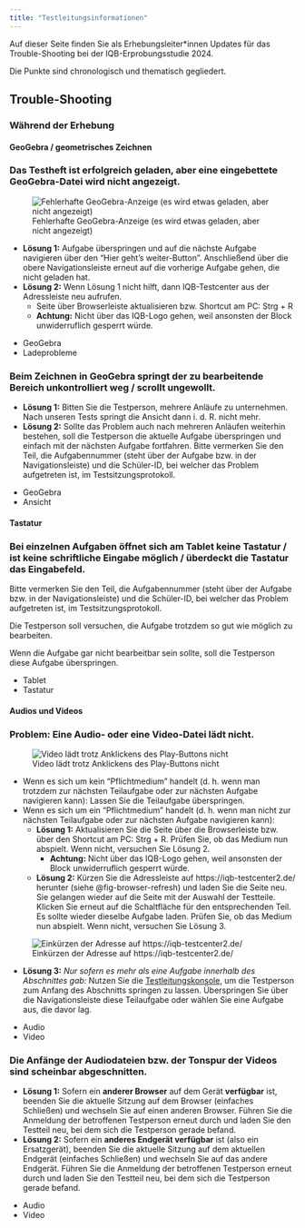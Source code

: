```yaml
---
title: "Testleitungsinformationen"
---
```


Auf dieser Seite finden Sie als Erhebungsleiter\*innen Updates für das Trouble-Shooting bei der IQB-Erprobungsstudie 2024.

Die Punkte sind chronologisch und thematisch gegliedert.

<!-- ## Allgemeine Informationen -->

## Trouble-Shooting

<!-- ### Vorbereitung -->

### Während der Erhebung

#### GeoGebra / geometrisches Zeichnen

::: {.callout collapse="true"}
### Das Testheft ist erfolgreich geladen, aber eine eingebettete GeoGebra-Datei wird nicht angezeigt.

![Fehlerhafte GeoGebra-Anzeige (es wird etwas geladen, aber nicht angezeigt)](figures/ggb-load.jpg)

- **Lösung 1:** Aufgabe überspringen und auf die nächste Aufgabe navigieren über den "Hier geht's weiter-Button". Anschließend über die obere Navigationsleiste erneut auf die vorherige Aufgabe gehen, die nicht geladen hat.
- **Lösung 2:** Wenn Lösung 1 nicht hilft, dann IQB-Testcenter aus der Adressleiste neu aufrufen.
  - Seite über Browserleiste aktualisieren bzw. Shortcut am PC: [Strg]{.key} + [R]{.key}
  - **Achtung:** Nicht über das IQB-Logo gehen, weil ansonsten der Block unwiderruflich gesperrt würde.

<ul class="tags">
<li>GeoGebra</li>
<li>Ladeprobleme</li>
</ul>
:::

::: {.callout collapse="true"}
### Beim Zeichnen in GeoGebra springt der zu bearbeitende Bereich unkontrolliert weg / scrollt ungewollt.

- **Lösung 1:** Bitten Sie die Testperson, mehrere Anläufe zu unternehmen. Nach unseren Tests springt die Ansicht dann i. d. R. nicht mehr.
- **Lösung 2:** Sollte das Problem auch nach mehreren Anläufen weiterhin bestehen, soll die Testperson die aktuelle Aufgabe überspringen und einfach mit der nächsten Aufgabe fortfahren. Bitte vermerken Sie den Teil, die Aufgabennummer (steht über der Aufgabe bzw. in der Navigationsleiste) und die Schüler-ID, bei welcher das Problem aufgetreten ist, im Testsitzungsprotokoll.

<ul class="tags">
<li>GeoGebra</li>
<li>Ansicht</li>
</ul>
:::

#### Tastatur

::: {.callout collapse="true"}
### Bei einzelnen Aufgaben öffnet sich am Tablet keine Tastatur / ist keine schriftliche Eingabe möglich / überdeckt die Tastatur das Eingabefeld.

Bitte vermerken Sie den Teil, die Aufgabennummer (steht über der Aufgabe bzw. in der Navigationsleiste) und die Schüler-ID, bei welcher das Problem aufgetreten ist, im Testsitzungsprotokoll.

Die Testperson soll versuchen, die Aufgabe trotzdem so gut wie möglich zu bearbeiten.

Wenn die Aufgabe gar nicht bearbeitbar sein sollte, soll die Testperson diese Aufgabe überspringen.

<ul class="tags">
<li>Tablet</li>
<li>Tastatur</li>
</ul>
:::

#### Audios und Videos

::: {.callout collapse="true"}
### Problem: Eine Audio- oder eine Video-Datei lädt nicht.

![Video lädt trotz Anklickens des Play-Buttons nicht](figures/video-load.jpg)

- Wenn es sich um kein "Pflichtmedium" handelt (d. h. wenn man trotzdem zur nächsten Teilaufgabe oder zur nächsten Aufgabe navigieren kann): Lassen Sie die Teilaufgabe überspringen.
- Wenn es sich um ein "Pflichtmedium" handelt (d. h. wenn man nicht zur nächsten Teilaufgabe oder zur nächsten Aufgabe navigieren kann): 
  - **Lösung 1:** Aktualisieren Sie die Seite über die Browserleiste bzw. über den Shortcut am PC: [Strg]{.key} + [R]{.key}. Prüfen Sie, ob das Medium nun abspielt. Wenn nicht, versuchen Sie Lösung 2.
    - **Achtung:** Nicht über das IQB-Logo gehen, weil ansonsten der Block unwiderruflich gesperrt würde.
  - **Lösung 2:** Kürzen Sie die Adressleiste auf https://iqb-testcenter2.de/ herunter (siehe @fig-browser-refresh) und laden Sie die Seite neu. Sie gelangen wieder auf die Seite mit der Auswahl der Testteile. Klicken Sie erneut auf die Schaltfläche für den entsprechenden Teil. Es sollte wieder dieselbe Aufgabe laden. Prüfen Sie, ob das Medium nun abspielt. Wenn nicht, versuchen Sie Lösung 3.

![Einkürzen der Adresse auf https://iqb-testcenter2.de/](figures/browser-refresh.jpg){#fig-browser-refresh}

  - **Lösung 3:** *Nur sofern es mehr als eine Aufgabe innerhalb des Abschnittes gab:* Nutzen Sie die [Testleitungskonsole](/monitor.qmd), um die Testperson zum Anfang des Abschnitts springen zu lassen. Überspringen Sie über die Navigationsleiste diese Teilaufgabe oder wählen Sie eine Aufgabe aus, die davor lag.

<ul class="tags">
<li>Audio</li>
<li>Video</li>
</ul>
:::

::: {.callout collapse="true"}
### Die Anfänge der Audiodateien bzw. der Tonspur der Videos sind scheinbar abgeschnitten.

- **Lösung 1:** Sofern ein **anderer Browser** auf dem Gerät **verfügbar** ist, beenden Sie die aktuelle Sitzung auf dem Browser (einfaches Schließen) und wechseln Sie auf einen anderen Browser. Führen Sie die Anmeldung der betroffenen Testperson erneut durch und laden Sie den Testteil neu, bei dem sich die Testperson gerade befand.
- **Lösung 2:** Sofern ein **anderes Endgerät verfügbar** ist (also ein Ersatzgerät), beenden Sie die aktuelle Sitzung auf dem aktuellen Endgerät (einfaches Schließen) und wechseln Sie auf das andere Endgerät. Führen Sie die Anmeldung der betroffenen Testperson erneut durch und laden Sie den Testteil neu, bei dem sich die Testperson gerade befand.

<ul class="tags">
<li>Audio</li>
<li>Video</li>
</ul>
:::

<!-- ### Nachbereitung -->
